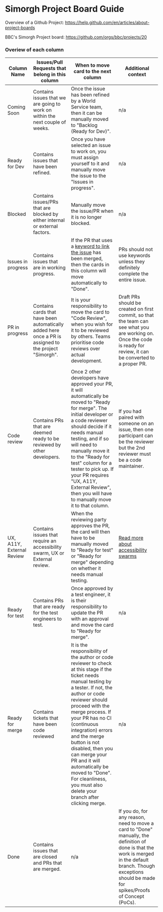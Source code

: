 
<Meta title="docs/Project-Board-Guide" />

# Simorgh Project Board Guide

Overview of a Github Project: https://help.github.com/en/articles/about-project-boards

BBC's Simorgh Project board: https://github.com/orgs/bbc/projects/20

### Overiew of each column

| Column Name               | Issues/Pull Requests that belong in this column | When to move card to the next column | Additional context |
| ------------------------- | ------------------------------------------------| ------------------------------------ |------------------- |
| Coming Soon | Contains issues that we are going to work on within the next couple of weeks. | Once the issue has been refined by a World Service team, then it can be manually moved to "Backlog (Ready for Dev)". | n/a |
| Ready for Dev | Contains issues that have been refined. | Once you have selected an issue to work on, you must assign yourself to it and manually move the issue to the "Issues in progress".| n/a |
| Blocked | Contains issues/PRs that are blocked by either internal or external factors. | Manually move the issue/PR when it is no longer blocked. | n/a |
| Issues in progress | Contains issues that are in working progress. | If the PR that uses a [keyword to link the issue](https://help.github.com/en/articles/closing-issues-using-keywords) has been merged, then the cards in this column will move automatically to "Done". | PRs should not use keywords unless they definitely complete the entire issue. |
| PR in progress | Contains cards that have been automatically added here once a PR is assigned to the project "Simorgh". | It is your responsibility to move the card to "Code Review", when you wish for it to be reviewed by others. Teams prioritise code reviews over actual development. | Draft PRs should be created on first commit, so that the team can see what you are working on. Once the code is ready for review, it can be converted to a proper PR. |
| Code review | Contains PRs that are deemed ready to be reviewed by other developers. | Once 2 other developers have approved your PR, it will automatically be moved to "Ready for merge". The initial developer or a code reviewer should decide if it needs manual testing, and if so will need to manually move it to the "Ready for test" column for a tester to pick up. If your PR requires "UX, A11Y, External Review", then you will have to manually move it to that column. | If you had paired with someone on an issue, then one participant can be the reviewer but the 2nd reviewer must be a code maintainer. |
| UX, A11Y, External Review | Contains issues that require an accessibility swarm, UX or External review. | When the reviewing party approves the PR, the card will then have to be manually moved to "Ready for test" or "Ready for merge" depending on whether it needs manual testing. | [Read more about accessibility swarms](https://bbc.github.io/accessibility-news-and-you/accessibility-swarms) |
| Ready for test | Contains PRs that are ready for the test engineers to test. | Once approved by a test engineer, it is their responsibility to update the PR with an approval and move the card to "Ready for merge". | n/a |
| Ready for merge | Contains tickets that have been code reviewed | It is the responsibility of the author or code reviewer to check at this stage if the ticket needs manual testing by a tester. If not, the author or code reviewer should proceed with the merge process. If your PR has no CI (continuous integration) errors and the merge button is not disabled, then you can merge your PR and it will automatically be moved to "Done". For cleanliness, you must also delete your branch after clicking merge. | n/a |
| Done | Contains issues that are closed and PRs that are merged. | n/a | If you do, for any reason, need to move a card to "Done" manually, the definition of done is that the work is merged in the default branch. Though exceptions should be made for spikes/Proofs of Concept (PoCs). |
